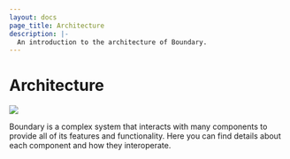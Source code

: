 ```yaml
---
layout: docs
page_title: Architecture
description: |-
  An introduction to the architecture of Boundary.
---
```


# Architecture

![](/img/boundary-architecture-overview.png)

Boundary is a complex system that interacts with many components
to provide all of its features and functionality. Here you can find
details about each component and how they interoperate.